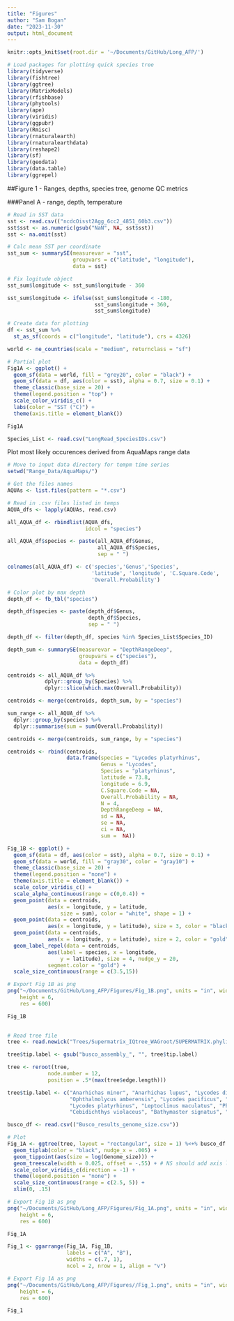 ```yaml
---
title: "Figures"
author: "Sam Bogan"
date: "2023-11-30"
output: html_document
---
```


```r

knitr::opts_knit$set(root.dir = '~/Documents/GitHub/Long_AFP/')

# Load packages for plotting quick species tree
library(tidyverse)
library(fishtree)
library(ggtree)
library(MatrixModels)
library(rfishbase)
library(phytools)
library(ape)
library(viridis)
library(ggpubr)
library(Rmisc)
library(rnaturalearth)
library(rnaturalearthdata)
library(reshape2)
library(sf)
library(geodata)
library(data.table)
library(ggrepel)

```

##Figure 1 - Ranges, depths, species tree, genome QC metrics

###Panel A - range, depth, temperature

```r

# Read in SST data
sst <- read.csv(("ncdcOisst2Agg_6cc2_4851_60b3.csv"))
sst$sst <- as.numeric(gsub("NaN", NA, sst$sst))
sst <- na.omit(sst)

# Calc mean SST per coordinate
sst_sum <- summarySE(measurevar = "sst",
                     groupvars = c("latitude", "longitude"),
                     data = sst)

# Fix logitude object
sst_sum$longitude <- sst_sum$longitude - 360

sst_sum$longitude <- ifelse(sst_sum$longitude < -180,
                            sst_sum$longitude + 360,
                            sst_sum$longitude)

# Create data for plotting
df <- sst_sum %>%
  st_as_sf(coords = c("longitude", "latitude"), crs = 4326)

world <- ne_countries(scale = "medium", returnclass = "sf")

# Partial plot
Fig1A <- ggplot() +
  geom_sf(data = world, fill = "grey20", color = "black") +
  geom_sf(data = df, aes(color = sst), alpha = 0.7, size = 0.1) +
  theme_classic(base_size = 20) +
  theme(legend.position = "top") +
  scale_color_viridis_c() +
  labs(color = "SST (°C)") +
  theme(axis.title = element_blank())

Fig1A

Species_List <- read.csv("LongRead_SpeciesIDs.csv")

```

Plot most likely occurences derived from AquaMaps range data

```r

# Move to input data directory for tempm time series
setwd("Range_Data/AquaMaps/")

# Get the files names
AQUAs <- list.files(pattern = "*.csv")

# Read in .csv files listed in temps
AQUA_dfs <- lapply(AQUAs, read.csv)

all_AQUA_df <- rbindlist(AQUA_dfs,
                         idcol = "species")

all_AQUA_df$species <- paste(all_AQUA_df$Genus,
                             all_AQUA_df$Species,
                             sep = " ")

colnames(all_AQUA_df) <- c('species','Genus','Species',
                           'latitude', 'longitude', 'C.Square.Code', 
                           'Overall.Probability')

# Color plot by max depth
depth_df <- fb_tbl("species")

depth_df$species <- paste(depth_df$Genus,
                          depth_df$Species,
                          sep = " ")

depth_df <- filter(depth_df, species %in% Species_List$Species_ID)

depth_sum <- summarySE(measurevar = "DepthRangeDeep",
                       groupvars = c("species"),
                       data = depth_df)

centroids <- all_AQUA_df %>%
            dplyr::group_by(Species) %>%
            dplyr::slice(which.max(Overall.Probability))

centroids <- merge(centroids, depth_sum, by = "species")

sum_range <- all_AQUA_df %>%
  dplyr::group_by(species) %>%
  dplyr::summarise(sum = sum(Overall.Probability))

centroids <- merge(centroids, sum_range, by = "species")

centroids <- rbind(centroids,
                   data.frame(species = "Lycodes platyrhinus",
                              Genus = "Lycodes",
                              Species = "platyrhinus",
                              latitude = 73.8,
                              longitude = 6.9,
                              C.Square.Code = NA,
                              Overall.Probability = NA,
                              N = 4,
                              DepthRangeDeep = NA,
                              sd = NA,
                              se = NA,
                              ci = NA,
                              sum =  NA))

Fig_1B <- ggplot() +
  geom_sf(data = df, aes(color = sst), alpha = 0.7, size = 0.1) +
  geom_sf(data = world, fill = "gray30", color = "gray10") +
  theme_classic(base_size = 20) +
  theme(legend.position = "none") +
  theme(axis.title = element_blank()) +
  scale_color_viridis_c() + 
  scale_alpha_continuous(range = c(0,0.4)) +
  geom_point(data = centroids,
             aes(x = longitude, y = latitude, 
                 size = sum), color = "white", shape = 1) +
  geom_point(data = centroids,
             aes(x = longitude, y = latitude), size = 3, color = "black") +
  geom_point(data = centroids,
             aes(x = longitude, y = latitude), size = 2, color = "gold") +
  geom_label_repel(data = centroids, 
             aes(label = species, x = longitude, 
                 y = latitude), size = 4, nudge_y = 20, 
             segment.color = "gold") +
  scale_size_continuous(range = c(3.5,15))

# Export Fig 1B as png
png("~/Documents/GitHub/Long_AFP/Figures/Fig_1B.png", units = "in", width = 12, 
    height = 6, 
    res = 600)

Fig_1B
                   
```

```r

# Read tree file
tree <- read.newick("Trees/Supermatrix_IQtree_WAGroot/SUPERMATRIX.phylip.treefile")

tree$tip.label <- gsub("busco_assembly_", "", tree$tip.label)

tree <- reroot(tree, 
             node.number = 12, 
             position = .5*(max(tree$edge.length)))

tree$tip.label <- c("Anarhichas minor", "Anarhichas lupus", "Lycodes diapterus", 
                    "Ophthalmolycus amberensis", "Lycodes pacificus", "Melanostigma gelatinosum",
                    "Lycodes platyrhinus", "Leptoclinus maculatus", "Pholis gunnellus", 
                    "Cebidichthys violaceus", "Bathymaster signatus", "Gasterosteus aculeatus")

busco_df <- read.csv(("Busco_results_genome_size.csv"))

# Plot
Fig_1A <- ggtree(tree, layout = "rectangular", size = 1) %<+% busco_df +
  geom_tiplab(color = "black", nudge_x = .005) +
  geom_tippoint(aes(size = log(Genome_size))) +
  geom_treescale(width = 0.025, offset = -.55) + # NS should add axis label
  scale_color_viridis_c(direction = -1) +
  theme(legend.position = "none") +
  scale_size_continuous(range = c(2.5, 5)) +
  xlim(0, .15)

# Export Fig 1B as png
png("~/Documents/GitHub/Long_AFP/Figures/Fig_1A.png", units = "in", width = 8, 
    height = 6, 
    res = 600)

Fig_1A

```

```r

Fig_1 <- ggarrange(Fig_1A, Fig_1B,
                   labels = c("A", "B"),
                   widths = c(.7, 1),
                   ncol = 2, nrow = 1, align = "v")

# Export Fig 1A as png
png("~/Documents/GitHub/Long_AFP/Figures//Fig_1.png", units = "in", width = 18, 
    height = 6, 
    res = 600)

Fig_1

```

